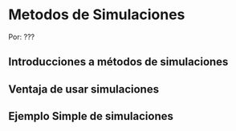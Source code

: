 # Metodos de Simulaciones


Por: ???

## Introducciones a métodos de simulaciones

## Ventaja de usar simulaciones

## Ejemplo Simple de simulaciones


